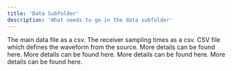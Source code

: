 ```yaml
---
title: 'Data Subfolder'
description: 'What needs to go in the data subfolder'
---
```


<CardGroup cols={3}>
  <Card title="Data File" icon="square-1">
    The main data file as a csv. 
  </Card>
  <Card title="Offtime Sampling File" icon="square-2">
    The receiver sampling times as a csv. 
  </Card>
  <Card title="Waveform File" icon="square-3">
    CSV file which defines the waveform from the source.
  </Card>
  <Card title="System Configuration" icon="square-4" href="/25_aem/configuration/system">
    More details can be found here.
  </Card>
  <Card title="Survey Configuration" icon="square-5" href="/25_aem/configuration/survey">
    More details can be found here.
  </Card>
  <Card title="Inversion Configuration" icon="square-6" href="/25_aem/configuration/inversion">
    More details can be found here.
  </Card>
  <Card title="Logo Image (optional)" icon="square-7">
    More details can be found here.
  </Card>
</CardGroup>
